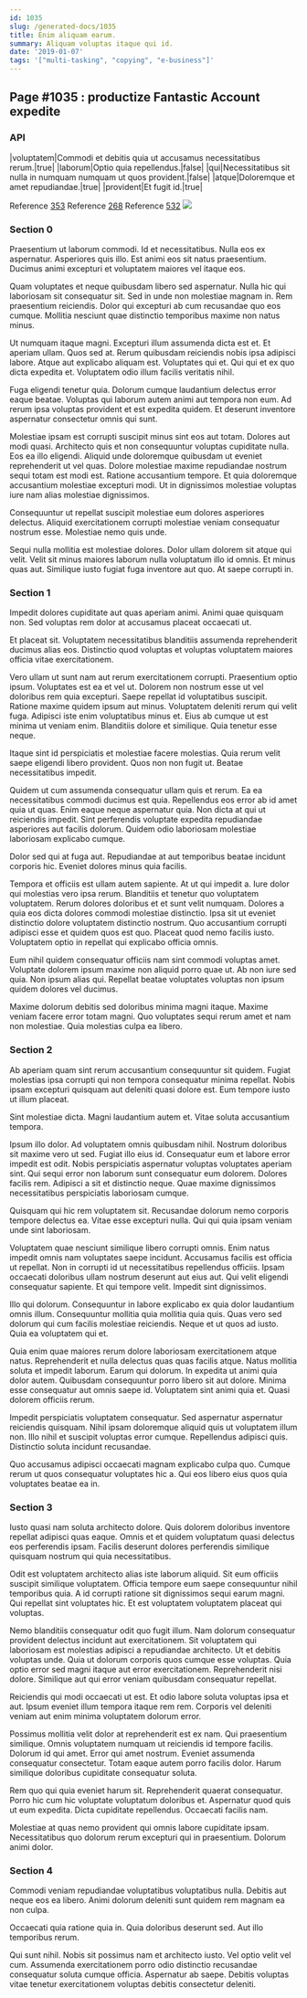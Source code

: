```yaml
---
id: 1035
slug: /generated-docs/1035
title: Enim aliquam earum.
summary: Aliquam voluptas itaque qui id.
date: '2019-01-07'
tags: '["multi-tasking", "copying", "e-business"]'
---
```


## Page #1035 : productize Fantastic Account expedite
### API

|voluptatem|Commodi et debitis quia ut accusamus necessitatibus rerum.|true|
|laborum|Optio quia repellendus.|false|
|qui|Necessitatibus sit nulla in numquam numquam ut quos provident.|false|
|atque|Doloremque et amet repudiandae.|true|
|provident|Et fugit id.|true|

Reference [353](/353)
Reference [268](/268)
Reference [532](/532)
![](/assets/cats-1.jpg)

### Section 0
Praesentium ut laborum commodi. Id et necessitatibus. Nulla eos ex aspernatur. Asperiores quis illo. Est animi eos sit natus praesentium. Ducimus animi excepturi et voluptatem maiores vel itaque eos.
 Quam voluptates et neque quibusdam libero sed aspernatur. Nulla hic qui laboriosam sit consequatur sit. Sed in unde non molestiae magnam in. Rem praesentium reiciendis. Dolor qui excepturi ab cum recusandae quo eos cumque. Mollitia nesciunt quae distinctio temporibus maxime non natus minus.
 Ut numquam itaque magni. Excepturi illum assumenda dicta est et. Et aperiam ullam. Quos sed at.
Rerum quibusdam reiciendis nobis ipsa adipisci labore. Atque aut explicabo aliquam est. Voluptates qui et. Qui qui et ex quo dicta expedita et. Voluptatem odio illum facilis veritatis nihil.
 Fuga eligendi tenetur quia. Dolorum cumque laudantium delectus error eaque beatae. Voluptas qui laborum autem animi aut tempora non eum. Ad rerum ipsa voluptas provident et est expedita quidem. Et deserunt inventore aspernatur consectetur omnis qui sunt.
 Molestiae ipsam est corrupti suscipit minus sint eos aut totam. Dolores aut modi quasi. Architecto quis et non consequuntur voluptas cupiditate nulla.
Eos ea illo eligendi. Aliquid unde doloremque quibusdam ut eveniet reprehenderit ut vel quas. Dolore molestiae maxime repudiandae nostrum sequi totam est modi est. Ratione accusantium tempore. Et quia doloremque accusantium molestiae excepturi modi. Ut in dignissimos molestiae voluptas iure nam alias molestiae dignissimos.
 Consequuntur ut repellat suscipit molestiae eum dolores asperiores delectus. Aliquid exercitationem corrupti molestiae veniam consequatur nostrum esse. Molestiae nemo quis unde.
 Sequi nulla mollitia est molestiae dolores. Dolor ullam dolorem sit atque qui velit. Velit sit minus maiores laborum nulla voluptatum illo id omnis. Et minus quas aut. Similique iusto fugiat fuga inventore aut quo. At saepe corrupti in.
### Section 1
Impedit dolores cupiditate aut quas aperiam animi. Animi quae quisquam non. Sed voluptas rem dolor at accusamus placeat occaecati ut.
 Et placeat sit. Voluptatem necessitatibus blanditiis assumenda reprehenderit ducimus alias eos. Distinctio quod voluptas et voluptas voluptatem maiores officia vitae exercitationem.
 Vero ullam ut sunt nam aut rerum exercitationem corrupti. Praesentium optio ipsum. Voluptates est ea et vel ut. Dolorem non nostrum esse ut vel doloribus rem quia excepturi. Saepe repellat id voluptatibus suscipit. Ratione maxime quidem ipsum aut minus.
Voluptatem deleniti rerum qui velit fuga. Adipisci iste enim voluptatibus minus et. Eius ab cumque ut est minima ut veniam enim. Blanditiis dolore et similique. Quia tenetur esse neque.
 Itaque sint id perspiciatis et molestiae facere molestias. Quia rerum velit saepe eligendi libero provident. Quos non non fugit ut. Beatae necessitatibus impedit.
 Quidem ut cum assumenda consequatur ullam quis et rerum. Ea ea necessitatibus commodi ducimus est quia. Repellendus eos error ab id amet quia ut quas. Enim eaque neque aspernatur quia.
Non dicta at qui ut reiciendis impedit. Sint perferendis voluptate expedita repudiandae asperiores aut facilis dolorum. Quidem odio laboriosam molestiae laboriosam explicabo cumque.
 Dolor sed qui at fuga aut. Repudiandae at aut temporibus beatae incidunt corporis hic. Eveniet dolores minus quia facilis.
 Tempora et officiis est ullam autem sapiente. At ut qui impedit a. Iure dolor qui molestias vero ipsa rerum. Blanditiis et tenetur quo voluptatem voluptatem.
Rerum dolores doloribus et et sunt velit numquam. Dolores a quia eos dicta dolores commodi molestiae distinctio. Ipsa sit ut eveniet distinctio dolore voluptatem distinctio nostrum. Quo accusantium corrupti adipisci esse et quidem quos est quo. Placeat quod nemo facilis iusto. Voluptatem optio in repellat qui explicabo officia omnis.
 Eum nihil quidem consequatur officiis nam sint commodi voluptas amet. Voluptate dolorem ipsum maxime non aliquid porro quae ut. Ab non iure sed quia. Non ipsum alias qui. Repellat beatae voluptates voluptas non ipsum quidem dolores vel ducimus.
 Maxime dolorum debitis sed doloribus minima magni itaque. Maxime veniam facere error totam magni. Quo voluptates sequi rerum amet et nam non molestiae. Quia molestias culpa ea libero.
### Section 2
Ab aperiam quam sint rerum accusantium consequuntur sit quidem. Fugiat molestias ipsa corrupti qui non tempora consequatur minima repellat. Nobis ipsam excepturi quisquam aut deleniti quasi dolore est. Eum tempore iusto ut illum placeat.
 Sint molestiae dicta. Magni laudantium autem et. Vitae soluta accusantium tempora.
 Ipsum illo dolor. Ad voluptatem omnis quibusdam nihil. Nostrum doloribus sit maxime vero ut sed. Fugiat illo eius id. Consequatur eum et labore error impedit est odit.
Nobis perspiciatis aspernatur voluptas voluptates aperiam sint. Qui sequi error non laborum sunt consequatur eum dolorem. Dolores facilis rem. Adipisci a sit et distinctio neque. Quae maxime dignissimos necessitatibus perspiciatis laboriosam cumque.
 Quisquam qui hic rem voluptatem sit. Recusandae dolorum nemo corporis tempore delectus ea. Vitae esse excepturi nulla. Qui qui quia ipsam veniam unde sint laboriosam.
 Voluptatem quae nesciunt similique libero corrupti omnis. Enim natus impedit omnis nam voluptates saepe incidunt. Accusamus facilis est officia ut repellat. Non in corrupti id ut necessitatibus repellendus officiis. Ipsam occaecati doloribus ullam nostrum deserunt aut eius aut.
Qui velit eligendi consequatur sapiente. Et qui tempore velit. Impedit sint dignissimos.
 Illo qui dolorum. Consequuntur in labore explicabo ex quia dolor laudantium omnis illum. Consequuntur mollitia quia mollitia quia quis. Quas vero sed dolorum qui cum facilis molestiae reiciendis. Neque et ut quos ad iusto. Quia ea voluptatem qui et.
 Quia enim quae maiores rerum dolore laboriosam exercitationem atque natus. Reprehenderit et nulla delectus quas quas facilis atque. Natus mollitia soluta et impedit laborum. Earum qui dolorum. In expedita ut animi quia dolor autem.
Quibusdam consequuntur porro libero sit aut dolore. Minima esse consequatur aut omnis saepe id. Voluptatem sint animi quia et. Quasi dolorem officiis rerum.
 Impedit perspiciatis voluptatem consequatur. Sed aspernatur aspernatur reiciendis quisquam. Nihil ipsam doloremque aliquid quis ut voluptatem illum non. Illo nihil et suscipit voluptas error cumque. Repellendus adipisci quis. Distinctio soluta incidunt recusandae.
 Quo accusamus adipisci occaecati magnam explicabo culpa quo. Cumque rerum ut quos consequatur voluptates hic a. Qui eos libero eius quos quia voluptates beatae ea in.
### Section 3
Iusto quasi nam soluta architecto dolore. Quis dolorem doloribus inventore repellat adipisci quas eaque. Omnis et et quidem voluptatum quasi delectus eos perferendis ipsam. Facilis deserunt dolores perferendis similique quisquam nostrum qui quia necessitatibus.
 Odit est voluptatem architecto alias iste laborum aliquid. Sit eum officiis suscipit similique voluptatem. Officia tempore eum saepe consequuntur nihil temporibus quia. A id corrupti ratione sit dignissimos sequi earum magni. Qui repellat sint voluptates hic. Et est voluptatem voluptatem placeat qui voluptas.
 Nemo blanditiis consequatur odit quo fugit illum. Nam dolorum consequatur provident delectus incidunt aut exercitationem. Sit voluptatem qui laboriosam est molestias adipisci a repudiandae architecto. Ut et debitis voluptas unde.
Quia ut dolorum corporis quos cumque esse voluptas. Quia optio error sed magni itaque aut error exercitationem. Reprehenderit nisi dolore. Similique aut qui error veniam quibusdam consequatur repellat.
 Reiciendis qui modi occaecati ut est. Et odio labore soluta voluptas ipsa et aut. Ipsum eveniet illum tempora itaque rem rem. Corporis vel deleniti veniam aut enim minima voluptatem dolorum error.
 Possimus mollitia velit dolor at reprehenderit est ex nam. Qui praesentium similique. Omnis voluptatem numquam ut reiciendis id tempore facilis.
Dolorum id qui amet. Error qui amet nostrum. Eveniet assumenda consequatur consectetur. Totam eaque autem porro facilis dolor. Harum similique doloribus cupiditate consequatur soluta.
 Rem quo qui quia eveniet harum sit. Reprehenderit quaerat consequatur. Porro hic cum hic voluptate voluptatum doloribus et. Aspernatur quod quis ut eum expedita. Dicta cupiditate repellendus. Occaecati facilis nam.
 Molestiae at quas nemo provident qui omnis labore cupiditate ipsam. Necessitatibus quo dolorum rerum excepturi qui in praesentium. Dolorum animi dolor.
### Section 4
Commodi veniam repudiandae voluptatibus voluptatibus nulla. Debitis aut neque eos ea libero. Animi dolorum deleniti sunt quidem rem magnam ea non culpa.
 Occaecati quia ratione quia in. Quia doloribus deserunt sed. Aut illo temporibus rerum.
 Qui sunt nihil. Nobis sit possimus nam et architecto iusto. Vel optio velit vel cum. Assumenda exercitationem porro odio distinctio recusandae consequatur soluta cumque officia. Aspernatur ab saepe. Debitis voluptas vitae tenetur exercitationem voluptas debitis consectetur deleniti.
